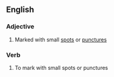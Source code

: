 ==English==

===Adjective===
{{en-adj}}

# Marked with small [[spot]]s or [[puncture]]s

===Verb===
{{en-verb|punctulat|ing}}

# To mark with small spots or punctures